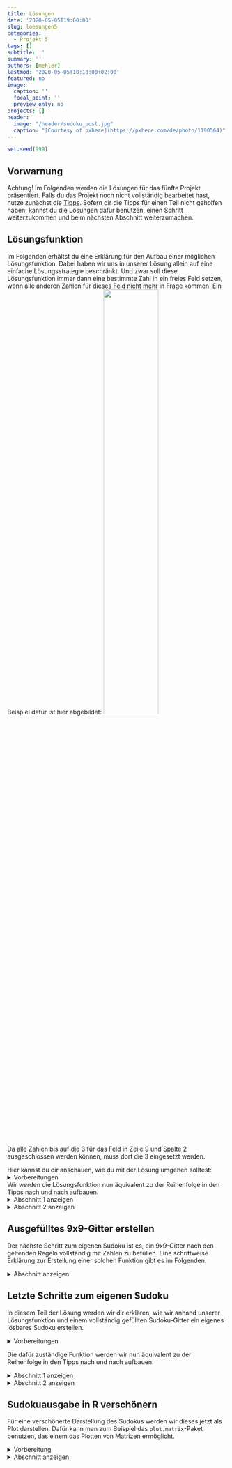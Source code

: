 ---
title: Lösungen
date: '2020-05-05T19:00:00'
slug: loesungen5
categories:
  - Projekt 5
tags: []
subtitle: ''
summary: ''
authors: [mehler]
lastmod: '2020-05-05T18:18:00+02:00'
featured: no
image:
  caption: ''
  focal_point: ''
  preview_only: no
projects: []
header:
  image: "/header/sudoku_post.jpg"
  caption: "[Courtesy of pxhere](https://pxhere.com/de/photo/1190564)"
---

```{r, echo = F}
set.seed(999)
```

## Vorwarnung

Achtung! Im Folgenden werden die Lösungen für das fünfte Projekt präsentiert. Falls du das Projekt noch nicht vollständig bearbeitet hast, nutze zunächst die [Tipps](/post/tipps5). Sofern dir die Tipps für einen Teil nicht geholfen haben, kannst du die Lösungen dafür benutzen, einen Schritt weiterzukommen und beim nächsten Abschnitt weiterzumachen.

## Lösungsfunktion
Im Folgenden erhältst du eine Erklärung für den Aufbau einer möglichen Lösungsfunktion. Dabei haben wir uns in unserer Lösung allein auf eine einfache Lösungsstrategie beschränkt. Und zwar soll diese Lösungsfunktion immer dann eine bestimmte Zahl in ein freies Feld setzen, wenn alle anderen Zahlen für dieses Feld nicht mehr in Frage kommen. Ein Beispiel dafür ist hier abgebildet:
![](/post/2020-05-05-tipps5_files/Lösungsstrategie1.png){width=50%}

Da alle Zahlen bis auf die 3 für das Feld in Zeile 9 und Spalte 2 ausgeschlossen werden können, muss dort die 3 eingesetzt werden.


Hier kannst du dir anschauen, wie du mit der Lösung umgehen solltest:
<details><summary>Vorbereitungen</summary>

Bevor wir mit irgendwas anfangen, legen wir erst einmal unseren Grundstein fest - das Sudoku. Das Sudoku ist eine Matrix mit 9 Zeilen und 9 Spalten. Eine solche Matrix erstellt man folgendermaßen in R:
```{r, eval = F}
Sudoku <- matrix(nrow = 9, ncol = 9)
```
Das solltest du dir für später im Kopf behalten. Fürs Erste solltest du dir eines der Beispielsudokus [hier](https://raw.githubusercontent.com/martscht/projekte/master/content/post/BeispielSudokuLeicht.rda) oder [hier](https://raw.githubusercontent.com/martscht/projekte/master/content/post/BeispielSudokuSchwer.rda) herunterladen, damit du dir die folgenden Befehle auch selbst einmal anschauen kannst. Dabei ist es ratsam die Variablen (f und g) zuvor manuell zu definieren.


Wenn du dir dann alle Schritte anschaust, gleiche dabei immer die Ausgabe der Operationen mit dem Sudoku ab, um zu verstehen, was eine bestimmte Funktion genau macht. 
</details>

Wir werden die Lösungsfunktion nun äquivalent zu der Reihenfolge in den Tipps nach und nach aufbauen.
<details><summary>Abschnitt 1 anzeigen</summary>

Zuerst geht es darum, wie du überprüfen kannst, welche Zahlen in einer gewissen Zeilen-Spalten-Kombination bereits vorhanden sind. Diese rufst du folgendermaßen ab:
```{r, eval = F}
Sudoku[f, ] -> Zeile_f
Sudoku[, g] -> Spalte_g
```
Die kompliziertere Frage ist: Wie rufe ich die Zahlen eines bestimmten 3x3-Quadrates ab?
Die perfekte Antwort darauf haben wir vielleicht nicht gefunden, aber hier siehst du eine Möglichkeit:


Zuerst definieren wir die einzelnen 3x3-Quadrate.
```{r, eval = F}
Qua1 <- Sudoku[1:3, 1:3]
Qua2 <- Sudoku[1:3, 4:6]
Qua3 <- Sudoku[1:3, 7:9]
Qua4 <- Sudoku[4:6, 1:3]
Qua5 <- Sudoku[4:6, 4:6]
Qua6 <- Sudoku[4:6, 7:9]
Qua7 <- Sudoku[7:9, 1:3]
Qua8 <- Sudoku[7:9, 4:6]
Qua9 <- Sudoku[7:9, 7:9]
```
Damit können wir schon mal auf die 3x3-Quadrate zugreifen. Jetzt müssen wir nur noch das richtige Quadrat abhängig vom betrachteten Feld abrufen.
```{r, eval = F}
if (is.element(f, 1:3) & is.element(g, 1:3)) {z <- Qua1}
if (is.element(f, 1:3) & is.element(g, 4:6)) {z <- Qua2}
if (is.element(f, 1:3) & is.element(g, 7:9)) {z <- Qua3}
if (is.element(f, 4:6) & is.element(g, 1:3)) {z <- Qua4}
if (is.element(f, 4:6) & is.element(g, 4:6)) {z <- Qua5}
if (is.element(f, 4:6) & is.element(g, 7:9)) {z <- Qua6}
if (is.element(f, 7:9) & is.element(g, 1:3)) {z <- Qua7}
if (is.element(f, 7:9) & is.element(g, 4:6)) {z <- Qua8}
if (is.element(f, 7:9) & is.element(g, 7:9)) {z <- Qua9}
```
Auch das haben wir hier nicht sehr filigran gelöst, aber es funktioniert. Gehen wir davon aus, dass f die Zeilenangabe und g die Spaltenangabe ist und spielen das für das 3x3-Quadrat oben links durch: Wenn f einen Wert zwischen 1 und 3 annimmt (also Zeile 1-3) UND g auch einen Wert zwischen 1 und 3 (also Spalte 1-3), dann liegt das Feld im 3x3-Quadrat oben links (Qua1). Um mit diesem Quadrat weiter arbeiten zu können, speichern wir es in der Variable z ab. Dadurch können wir mithilfe der Variable z auf das zu jedem Zeitpunkt richtig ausgewählte Quadrat zugreifen.   


Wählen wir nun aus dem Sudoku das Feld in Zeile f und Spalte g aus, so können wir eine zusammenfassende Aussage über das Vorkommen von Zahlen treffen, indem wir die Informationen aus Zeile f, Spalte g und 3x3-Quadrat z folgendermaßen zusammenfassen:
```{r, eval = F}
c(Zeile_f, Zeile_g, as.vector(z)) -> vorkommendeZahlen
```
</details>

<details><summary>Abschnitt 2 anzeigen</summary>

Zu diesem Zeitpunkt können wir für jedes beliebige Feld überprüfen, welche Zahlen sich in der jeweiligen Zeile, der Spalte und im dazugehörigen 3x3-Quadrat befinden. In ein Feld wollen wir dann eine Zahl einsetzen, wenn alle anderen 8 Zahlen durch `vorkommendeZahlen` ausgeschlossen werden. In anderen Worten: Wenn die Länge eines Vektors aller möglichen Zahlen minus `vorkommendeZahlen` eins ergibt, dann soll diese eine übrig gebliebene Zahl in das betrachtete Feld eingesetzt werden. Das sieht in R so aus:
```{r, eval = F}
fehlendeZahlen <- subset(1:9, !is.element(1:9, vorkommendeZahlen))
```
Damit haben wir jetzt erreicht, dass im Objekt `fehlendeZahlen` alle Zahlen zwischen 1 und 9 abgespeichert sind, die kein Element der vorkommenden Zahlen (`vorkommendeZahlen`) sind.


Wenn in diesem Objekt (`fehlendeZahlen`) nur eine Zahl vorhanden ist, die Länge des Objekts/Vektors also eins beträgt, dann soll die enthaltene Zahl an der Stelle [f, g] im Sudoku eingesetzt werden:
```{r, eval = F}
if(length(fehlendeZahlen) == 1) {
  Sudoku[f, g] <- fehlendeZahlen
}
```
Bisher können wir also für ein Feld die Zahlen bestimmen, die in Zeile, Spalte und 3x3-Quadrat noch fehlen - und wenn das nur eine Zahl ist, wird diese eingesetzt.


Das soll jetzt eine Funktion für alle Felder automatisch erledigen. Dafür verwenden wir zwei `for`-Schleifen, eine für die Zeilen und eine für die Spalten. Das sieht dann zusammengesetzt folgendermaßen aus:
```{r, eval = F}
for (f in 1:9) {
  for (g in 1:9) {
    Qua1 <- Sudoku[1:3, 1:3]
    Qua2 <- Sudoku[1:3, 4:6]
    Qua3 <- Sudoku[1:3, 7:9]
    Qua4 <- Sudoku[4:6, 1:3]
    Qua5 <- Sudoku[4:6, 4:6]
    Qua6 <- Sudoku[4:6, 7:9]
    Qua7 <- Sudoku[7:9, 1:3]
    Qua8 <- Sudoku[7:9, 4:6]
    Qua9 <- Sudoku[7:9, 7:9]
    if (is.element(f, 1:3) & is.element(g, 1:3)) {z <- Qua1}
    if (is.element(f, 1:3) & is.element(g, 4:6)) {z <- Qua2}
    if (is.element(f, 1:3) & is.element(g, 7:9)) {z <- Qua3}
    if (is.element(f, 4:6) & is.element(g, 1:3)) {z <- Qua4}
    if (is.element(f, 4:6) & is.element(g, 4:6)) {z <- Qua5}
    if (is.element(f, 4:6) & is.element(g, 7:9)) {z <- Qua6}
    if (is.element(f, 7:9) & is.element(g, 1:3)) {z <- Qua7}
    if (is.element(f, 7:9) & is.element(g, 4:6)) {z <- Qua8}
    if (is.element(f, 7:9) & is.element(g, 7:9)) {z <- Qua9}
    Zeile_f <- Sudoku[f, ]
    Spalte_g <- Sudoku[, g]
    Quadrat_fg <- as.vector(z)
    vorkommendeZahlen <- c(Zeile_f, Spalte_g, Quadrat_fg)
    fehlendeZahlen <- subset(1:9, !is.element(1:9, fehlendeZahlen))
    if(length(fehlendeZahlen) == 1) {
      Sudoku[f, g] <- fehlendeZahlen
    }
  }
}
```
Diese Funktion geht jetzt von oben links nach unten rechts alle Felder des Sudokus durch, überprüft die jeweils fehlenden Zahlen und setzt wenn möglich Zahlen ein.


Aus diesem Grund wird auch der 'Inhalt' der einzelnen Quadrate in jedem Durchgang aktualisiert: Wenn eine Zahl eingesetzt wurde, dann ändert sich der Inhalt eines Quadrats. Natürlich sind neun Zeilen Code dafür etwas umständlich, aber auf jeden Fall macht man damit nichts falsch. Fällt dir dafür eine Verbesserung ein?


Das Problem der Funktion liegt darin, dass sie alle Felder nur ein Mal durchgeht. Derart einfach und schnell lässt sich jedoch so gut wie kein Sudoku lösen. Deshalb müssen wir den gesamten Vorgang mehrfach wiederholen. Das machen wir mit einer `repeat`-Funktion. Diese Funktion beenden wir mit einem `break`-Befehl, der die Funktion dann stoppen soll, wenn das Sudoku komplett ausgefüllt wurde. Mit anderen Worten: Wenn das Sudoku-Gitter vollständig mit 81 Zahlen befüllt wurde.
```{r, eval = F}
repeat {
  for (f in 1:9) {
    for (g in 1:9) {
      Qua1 <- Sudoku[1:3, 1:3]
      Qua2 <- Sudoku[1:3, 4:6]
      Qua3 <- Sudoku[1:3, 7:9]
      Qua4 <- Sudoku[4:6, 1:3]
      Qua5 <- Sudoku[4:6, 4:6]
      Qua6 <- Sudoku[4:6, 7:9]
      Qua7 <- Sudoku[7:9, 1:3]
      Qua8 <- Sudoku[7:9, 4:6]
      Qua9 <- Sudoku[7:9, 7:9]
      if (is.element(f, 1:3) & is.element(g, 1:3)) {z <- Qua1}
      if (is.element(f, 1:3) & is.element(g, 4:6)) {z <- Qua2}
      if (is.element(f, 1:3) & is.element(g, 7:9)) {z <- Qua3}
      if (is.element(f, 4:6) & is.element(g, 1:3)) {z <- Qua4}
      if (is.element(f, 4:6) & is.element(g, 4:6)) {z <- Qua5}
      if (is.element(f, 4:6) & is.element(g, 7:9)) {z <- Qua6}
      if (is.element(f, 7:9) & is.element(g, 1:3)) {z <- Qua7}
      if (is.element(f, 7:9) & is.element(g, 4:6)) {z <- Qua8}
      if (is.element(f, 7:9) & is.element(g, 7:9)) {z <- Qua9}
      Zeile_f <- Sudoku[f, ]
      Spalte_g <- Sudoku[, g]
      Quadrat_fg <- as.vector(z)
      vorkommendeZahlen <- c(Zeile_f, Spalte_g, Quadrat_fg)
      fehlendeZahlen <- subset(1:9, !is.element(1:9, fehlendeZahlen))
      if(length(fehlendeZahlen) == 1) {
        Sudoku[f, g] <- fehlendeZahlen
      }
    }
  }
  if(length(subset(as.vector(Sudoku), is.element(Sudoku, 1:9))) == 81) break
}
```
Bei der `break`-Bedingung ist zu beachten, dass auch `NA`s als Eintrag gewertet werden würden und das Sudoku deshalb von Anfang an als 'voll' gelten würde. Aus diesem Grund werden mithilfe der `subset`-Funktion nur Objekte aus der Sudoku-Matrix ausgewählt, die Zahlen zwischen 1 und 9 darstellen.


Um den Vorgang zu beschleunigen, können wir jetzt in jedem Durchgang nur die unbesetzten Felder betrachten. Dafür setzen wir am Anfang der beiden `for`-Schleifen eine `if`-Bedingung ein, sodass alle Operationen nur dann ausgeführt werden, wenn das ausgewählte Feld keine Zahl bzw. ein `NA` enthält. 
```{r, eval = F}
repeat {
  for (f in 1:9) {
    for (g in 1:9) {
      if(is.na(Sudoku[f, g])) {
        Qua1 <- Sudoku[1:3, 1:3]
        Qua2 <- Sudoku[1:3, 4:6]
        Qua3 <- Sudoku[1:3, 7:9]
        Qua4 <- Sudoku[4:6, 1:3]
        Qua5 <- Sudoku[4:6, 4:6]
        Qua6 <- Sudoku[4:6, 7:9]
        Qua7 <- Sudoku[7:9, 1:3]
        Qua8 <- Sudoku[7:9, 4:6]
        Qua9 <- Sudoku[7:9, 7:9]
        if (is.element(f, 1:3) & is.element(g, 1:3)) {z <- Qua1}
        if (is.element(f, 1:3) & is.element(g, 4:6)) {z <- Qua2}
        if (is.element(f, 1:3) & is.element(g, 7:9)) {z <- Qua3}
        if (is.element(f, 4:6) & is.element(g, 1:3)) {z <- Qua4}
        if (is.element(f, 4:6) & is.element(g, 4:6)) {z <- Qua5}
        if (is.element(f, 4:6) & is.element(g, 7:9)) {z <- Qua6}
        if (is.element(f, 7:9) & is.element(g, 1:3)) {z <- Qua7}
        if (is.element(f, 7:9) & is.element(g, 4:6)) {z <- Qua8}
        if (is.element(f, 7:9) & is.element(g, 7:9)) {z <- Qua9}
        Zeile_f <- Sudoku[f, ]
        Spalte_g <- Sudoku[, g]
        Quadrat_fg <- as.vector(z)
        vorkommendeZahlen <- c(Zeile_f, Spalte_g, Quadrat_fg)
        fehlendeZahlen <- subset(1:9, !is.element(1:9, fehlendeZahlen))
        if(length(fehlendeZahlen) == 1) {
          Sudoku[f, g] <- fehlendeZahlen
        }
      }
    }
  }
  if(length(subset(as.vector(Sudoku), is.element(Sudoku, 1:9))) == 81) break
}
```
Unter bestimmten Umständen kann es sein, dass unsere Funktion ein Sudoku nicht lösen kann. Das könnte entweder daran liegen, dass das Sudoku nicht lösbar ist oder aber daran, dass wir nur eine von vielen Lösungsstrategien impliziert haben. Um dadurch nicht auf Probleme zu stoßen, falls die Funktion mal ein solches Sudoku lösen soll und deshalb nicht zum Ende kommt, werden wir eine weitere `break`-Bedingung implizieren. Die Überlegung dahinter ist folgende: Gehen wir davon aus, dass ein Sudoku elf vorgegebene Zahlen beinhaltet (Das ist sehr unwahrscheinlich und wäre ein sehr schweres Sudoku.) - und gehen wir zusätzlich davon aus, dass dieses mit unserer Funktion lösbar wäre. In diesem Fall würde unsere Funktion jedes Mal, wenn sie alle Felder durchgeht, mindest eine neue Zahl einsetzen, denn sonst würde sie sich aufhängen. Das heißt, dass die Funktion für das Fertigstellen des Sudokus höchsten 81 - 11 = 70 Runden brauchen würde.


Aus diesem Grund werden wir im Folgenden die Lösungsfunktion zur Sicherheit nach höchstens 70 Durchgängen abbrechen. Um das nachvollziehbar machen zu können, lassen wir außerdem eine Nachricht ausgeben, sofern das Sudoku nicht lösbar ist.

```{r, eval = F}
Durchgaenge <- 0
repeat {
  Durchgaenge <- Durchgaenge + 1
  for (f in 1:9) {
    for (g in 1:9) {
      if(is.na(Sudoku[f, g])) {
        Qua1 <- Sudoku[1:3, 1:3]
        Qua2 <- Sudoku[1:3, 4:6]
        Qua3 <- Sudoku[1:3, 7:9]
        Qua4 <- Sudoku[4:6, 1:3]
        Qua5 <- Sudoku[4:6, 4:6]
        Qua6 <- Sudoku[4:6, 7:9]
        Qua7 <- Sudoku[7:9, 1:3]
        Qua8 <- Sudoku[7:9, 4:6]
        Qua9 <- Sudoku[7:9, 7:9]
        if (is.element(f, 1:3) & is.element(g, 1:3)) {z <- Qua1}
        if (is.element(f, 1:3) & is.element(g, 4:6)) {z <- Qua2}
        if (is.element(f, 1:3) & is.element(g, 7:9)) {z <- Qua3}
        if (is.element(f, 4:6) & is.element(g, 1:3)) {z <- Qua4}
        if (is.element(f, 4:6) & is.element(g, 4:6)) {z <- Qua5}
        if (is.element(f, 4:6) & is.element(g, 7:9)) {z <- Qua6}
        if (is.element(f, 7:9) & is.element(g, 1:3)) {z <- Qua7}
        if (is.element(f, 7:9) & is.element(g, 4:6)) {z <- Qua8}
        if (is.element(f, 7:9) & is.element(g, 7:9)) {z <- Qua9}
        Zeile_f <- Sudoku[f, ]
        Spalte_g <- Sudoku[, g]
        Quadrat_fg <- as.vector(z)
        vorkommendeZahlen <- c(Zeile_f, Spalte_g, Quadrat_fg)
        fehlendeZahlen <- subset(1:9, !is.element(1:9, fehlendeZahlen))
        if(length(fehlendeZahlen) == 1) {
          Sudoku[f, g] <- fehlendeZahlen
        }
      }
    }
  }
  if(Durchgaenge == 70) break
  if(Durchgaenge == 70) {
    print('Nicht lösbar!')
  }
  if(length(subset(as.vector(Sudoku), is.element(Sudoku, 1:9))) == 81) break
}
```
Damit sind wir am Ende angekommen. Die Lösungsfunktion funktioniert und du kannst sie anhand der Beispielsudokus [A](https://raw.githubusercontent.com/martscht/projekte/master/content/post/BeispielSudokuLeicht.rda) und [B](https://raw.githubusercontent.com/martscht/projekte/master/content/post/BeispielSudokuSchwer.rda) ausprobieren.
</details>

## Ausgefülltes 9x9-Gitter erstellen
Der nächste Schritt zum eigenen Sudoku ist es, ein 9x9-Gitter nach den geltenden Regeln vollständig mit Zahlen zu befüllen. Eine schrittweise Erklärung zur Erstellung einer solchen Funktion gibt es im Folgenden.

<details><summary>Abschnitt anzeigen</summary>

Mit dem `matrix( )` Befehl erstellen wir unser Sudoku-Gitter mit neun Zeilen (`nrow`) und neun Spalten (`ncol`):
```{r, eval = F}
Sudoku <- matrix(nrow = 9, ncol = 9)
```

Um die neun Boxen zu erstellen weisen wir jeweils die richtigen Zeilen und Spalten einer neuen Variablen zu.
```{r, eval = F}
Qua1 <- Sudoku[1:3, 1:3]
Qua2 <- Sudoku[1:3, 4:6]
Qua3 <- Sudoku[1:3, 7:9]
Qua4 <- Sudoku[4:6, 1:3]
Qua5 <- Sudoku[4:6, 4:6]
Qua6 <- Sudoku[4:6, 7:9]
Qua7 <- Sudoku[7:9, 1:3]
Qua8 <- Sudoku[7:9, 4:6]
Qua9 <- Sudoku[7:9, 7:9]
```

Bei uns steht f für die Zeile und g für die Spalte. Deshalb geht die Funktion hier von links nach rechts und von oben nach unten jedes Feld ab, bis sie unten rechts angekommen ist.
```{r, eval = F}
for (f in 1:9){
  for (g in 1:9){
  }
}
```

Für unsere Zufallszahl brauchen wir zwei verschiedene Variablen. Eine davon definiert, aus welchen Zahlen wir eine Zufallsziehung vornehmen (`b`) und in der anderen (`a`) wird die eigentliche Zufallszahl gespeichert. 
```{r, eval = F}
b <- 1:9
a <- sample(b, 1)
```

Um herauszufinden, ob die Zahl in dem 3x3-Quadrat bereits vorhanden ist, müssen wir zunächst wissen in welchem 3x3-Quadrat das betrachtete Feld liegt. Dafür müssen wir verknüpfte `if` Bedingungen benutzten. Für jede 3x3-Box testen wir, ob das betrachtete Feld darin liegt. Wenn es das tut, dann speichern wir diese Information im Objekt `z`.
```{r, eval = F}
if (is.element(f, 1:3) & is.element(g, 1:3)) {z <- Qua1}
if (is.element(f, 1:3) & is.element(g, 4:6)) {z <- Qua2}
if (is.element(f, 1:3) & is.element(g, 7:9)) {z <- Qua3}
if (is.element(f, 4:6) & is.element(g, 1:3)) {z <- Qua4}
if (is.element(f, 4:6) & is.element(g, 4:6)) {z <- Qua5}
if (is.element(f, 4:6) & is.element(g, 7:9)) {z <- Qua6}
if (is.element(f, 7:9) & is.element(g, 1:3)) {z <- Qua7}
if (is.element(f, 7:9) & is.element(g, 4:6)) {z <- Qua8}
if (is.element(f, 7:9) & is.element(g, 7:9)) {z <- Qua9}
```

Nun müssen wir überprüfen, ob die Zahl in der Zeile `f`, in der Spalte `g` oder im 3x3-Quadrat `z` bereits vorhanden ist. Diese drei Bedingungen können wir mit `is.element` erstellen und durch logische Und's (`&`) verknüpfen. Das `!` davor kehrt die Bedeutung um. Daher fragen wir hier, ob diese Zahl *kein* Element der Zeile, der Spalte und der Box ist. Wenn dies der Fall ist, weisen wir die Zufallszahl dem betrachteten Feld zu. 
```{r, eval = F} 
if(!is.element(a, Sudoku[, g]) & !is.element(a, Sudoku[f, ]) & !is.element(a, z)) {
  a -> Sudoku[f, g]
}
```

Wenn im ersten Versuch nicht direkt eine passende Zahl ausgewählt wurde, müssen wir die Zufallsziehung wiederholen, bis eine passende Zahl gefunden wurde. Dafür benutzen wir eine `repeat`-Schleife. In dieser Schleife wollen wir mit einer neuen Zufallszahl aus der Menge `b`, unter Abzug der Zahl `a` aus dem vorherigen Versuch, einen neuen Versuch starten. Da wir in `b` die Zahlen von eins bis neun gespeichert haben, können wir die benutzte Zahl einfach entfernen und aus den restlichen Zahlen eine neue Zahl ziehen.

```{r, eval = F}
else {
  repeat {
    b <- subset(b, b != a)
    a <- sample(b, 1)
    ...
  }
}
```

Diese neue Zufallszahl müssen wir nun erneut mit den anderen Zahlen in der Zeile, Spalte und in der Box vergleichen. Ist die Zahl nicht enthalten, weisen wir sie dem betrachteten Feld zu. Dann brechen wir die Schleife ab, um beim nächsten Feld fortzufahren.
```{r, eval = F}
if(!is.element(a, Sudoku[, g]) & !is.element(a, Sudoku[f, ]) & !is.element(a, z)) {
  a -> Sudoku[f, g]
  break
}
```

Es besteht jedoch die Möglichkeit, dass alle 9 Zahlen in einem betrachteten Feld ausprobiert werden, jedoch keine eingesetzt werden kann. In diesem Fall hat die Besetzung des Sudokus nicht geklappt und es muss mit einem leeren 9x9-Gitter von vorne angefangen werden. Ist dieser Fall eingetreten, so ist die Länge des Objekts `b`= 0. Mithilfe dieser Information kann man nun einen neuen `break`-Befehl erstellen, der die `repeat`-Schleife für die Suche nach einer passenden Zahl beendet. Dieser Befehl muss direkt nach `b <- subset(b, b != a)` eingefügt werden, da erst an diesem Punkt die Menge der noch nicht getesteten Zahlen aktualisiert wird. Das sieht dann im Gesamtergebnis so aus:
```{r, eval = F}
b <- 1:9
a <- sample(b, 1)
if(!is.element(a, Sudoku[, g]) & !is.element(a, Sudoku[f, ]) & !is.element(a, z)) {
  a -> Sudoku[f, g]
} else {
  repeat {
    b <- subset(b, b != a)
    if(length(b)==0) break
    a <- sample(b, 1)
    if(!is.element(a, Sudoku[, g]) & !is.element(a, Sudoku[f, ]) & !is.element(a, z)) {
      a -> Sudoku[f, g]
      break
    }
  }
}
```

Um am Ende zu überprüfen, ob alle Felder gefüllt sind, können wir schauen, ob 81 Zahlen in das Sudoku eingefügt wurden. Ist das der Fall, so sind wir fertig und haben ein volles Sudoku erstellt.
```{r, eval = F}
if(length(subset(as.vector(Sudoku), is.element(Sudoku, 1:9))) == 81) break
```

Zusammengesetzt sieht das folgendermaßen aus:
```{r, eval = F}
repeat {
  Sudoku <- matrix(nrow = 9, ncol = 9) 
  for (f in 1:9){
    for (g in 1:9){
      Qua1 <- Sudoku[1:3,1:3]
      Qua2 <- Sudoku[1:3,4:6]
      Qua3 <- Sudoku[1:3,7:9]
      Qua4 <- Sudoku[4:6,1:3]
      Qua5 <- Sudoku[4:6,4:6]
      Qua6 <- Sudoku[4:6,7:9]
      Qua7 <- Sudoku[7:9,1:3]
      Qua8 <- Sudoku[7:9,4:6]
      Qua9 <- Sudoku[7:9,7:9]
      if (is.element(f, 1:3) & is.element(g, 1:3)) {z <- Qua1}
      if (is.element(f, 1:3) & is.element(g, 4:6)) {z <- Qua2}
      if (is.element(f, 1:3) & is.element(g, 7:9)) {z <- Qua3}
      if (is.element(f, 4:6) & is.element(g, 1:3)) {z <- Qua4}
      if (is.element(f, 4:6) & is.element(g, 4:6)) {z <- Qua5}
      if (is.element(f, 4:6) & is.element(g, 7:9)) {z <- Qua6}
      if (is.element(f, 7:9) & is.element(g, 1:3)) {z <- Qua7}
      if (is.element(f, 7:9) & is.element(g, 4:6)) {z <- Qua8}
      if (is.element(f, 7:9) & is.element(g, 7:9)) {z <- Qua9}
      b <- 1:9
      a <- sample(b, 1)
      if(!is.element(a, Sudoku[, g]) & !is.element(a, Sudoku[f, ]) & !is.element(a, z)) {
        a -> Sudoku[f, g]
      } else {
        repeat {
          b <- subset(b, b != a)
          if(length(b)==0) break
          a <- sample(b, 1)
          if(!is.element(a, Sudoku[, g]) & !is.element(a, Sudoku[f, ]) & !is.element(a, z)) {
            a -> Sudoku[f, g]
            break
          }
        }
      }
    }
  }
  if(length(subset(as.vector(Sudoku), is.element(Sudoku, 1:9))) == 81) break
}
```

Wie bereits erklärt, kann es dazu kommen, dass `b == 0` wird - ein Feld also nicht besetzt werden kann. In diesem Fall macht es keinen Sinn, die folgenden freien Felder weiter zu besetzen, weshalb auch die beiden `for`-Schleifen unterbrochen werden sollten, wenn `b == 0` gilt. Dann wird auch die End-Bedingung eines vollen Sudokus nicht erfüllt und die Schleife beginnt direkt von vorne mit einer leeren 9x9-Matrix:
```{r}
repeat { #Funktion wird so lange wiederholt, bis break-Bedingung eintritt
  Sudoku <- matrix(nrow = 9, ncol = 9) #leeres Sudoku-Gitter erstellen
  for (f in 1:9){                      #alle Zeilen durchgehen
    for (g in 1:9){                    #alle Spalten durchgehen
      Qua1 <- Sudoku[1:3,1:3]          #3x3-Quadrate bestimmen
      Qua2 <- Sudoku[1:3,4:6]
      Qua3 <- Sudoku[1:3,7:9]
      Qua4 <- Sudoku[4:6,1:3]
      Qua5 <- Sudoku[4:6,4:6]
      Qua6 <- Sudoku[4:6,7:9]
      Qua7 <- Sudoku[7:9,1:3]
      Qua8 <- Sudoku[7:9,4:6]
      Qua9 <- Sudoku[7:9,7:9]
      if (is.element(f, 1:3) & is.element(g, 1:3)) {z <- Qua1} #betrachtetes Feld zu Quadrat zuordnen
      if (is.element(f, 1:3) & is.element(g, 4:6)) {z <- Qua2}
      if (is.element(f, 1:3) & is.element(g, 7:9)) {z <- Qua3}
      if (is.element(f, 4:6) & is.element(g, 1:3)) {z <- Qua4}
      if (is.element(f, 4:6) & is.element(g, 4:6)) {z <- Qua5}
      if (is.element(f, 4:6) & is.element(g, 7:9)) {z <- Qua6}
      if (is.element(f, 7:9) & is.element(g, 1:3)) {z <- Qua7}
      if (is.element(f, 7:9) & is.element(g, 4:6)) {z <- Qua8}
      if (is.element(f, 7:9) & is.element(g, 7:9)) {z <- Qua9}
      b <- 1:9 #ab hier: passende Zahl für betrachtetes Feld ermitteln
      a <- sample(b, 1)
      if(!is.element(a, Sudoku[, g]) & !is.element(a, Sudoku[f, ]) & !is.element(a, z)) {
        a -> Sudoku[f, g]
      } else {
        repeat {
          b <- subset(b, b != a)
          if(length(b)==0) break
          a <- sample(b, 1)
          if(!is.element(a, Sudoku[, g]) & !is.element(a, Sudoku[f, ]) & !is.element(a, z)) {
            a -> Sudoku[f, g]
            break
          }
        }
      }  #bis hier: entweder eine passende Zahl wurde eingesetzt oder die Funktion beginnt von vorne (b == 0)
      if(length(b)==0) break
    }
    if(length(b)==0) break
  }
  if(length(subset(as.vector(Sudoku), is.element(Sudoku, 1:9))) == 81) break
}
```
An diesem Punkt ist die Schleife in der Lage, so lange wiederholt 9x9-Gitter mit Zahlen von 1 bis 9 zu befüllen, bis ein vollständig und unter Beachtung der Regeln befülltes Sudoku erstellt wurde.


Zur weiteren Überprüfung kann man sich die absolute Häufigkeit jeder Zahl mithilfe einer Tabelle ausgeben lassen. Sind alle Zahlen 9 Mal vorhanden, so hat man mit großer Wahrscheinlichkeit ein korrekt aufgefülltes Sudoku erstellt.
```{r}
table(Sudoku)
```

Und so sollte das Sudoku jetzt aussehen:
```{r}
Sudoku
```
</details>

## Letzte Schritte zum eigenen Sudoku
In diesem Teil der Lösung werden wir dir erklären, wie wir anhand unserer Lösungsfunktion und einem vollständig gefüllten Sudoku-Gitter ein eigenes lösbares Sudoku erstellen.

<details><summary>Vorbereitungen</summary>

Bevor du mit diesem Abschnitt anfängst und ihn selbst durchführst, solltest du mithilfe der Funktion in Teilaufgabe 2 ein vollständig gefülltes Sudoku erstellt haben und in zwei Objekten, beispielsweise `Sudoku` und `Gitter` hinterlegt haben. Das eine Objekt (z.B. `Sudoku`) wird im folgenden zur Bearbeitung genutzt, während das zweite Objekt (z.B. `Gitter`) als Reset fungiert, um zum Ausgangszustand zurückgelangen zu können.
</details>

Die dafür zuständige Funktion werden wir nun äquivalent zu der Reihenfolge in den Tipps nach und nach aufbauen.

<details><summary>Abschnitt 1 anzeigen</summary>

Der Ausgangspunkt ist ein vollständig gefülltes Gitter. Um daraus ein lösbares Sudoku zu erstellen, müssen wir Zahlen entfernen; und damit fangen wir an.

Zum Löschen können wir folgenden Befehl verwenden, der in ein Feld [f, g] im Sudoku ein `NA` einfügt:
```{r, eval = F}
Sudoku[f, g] <- NA
```
Die Frage ist, welche Zahlen wir überhaupt löschen wollen. Im Vorhinein spezifische Felder auszuwählen wäre sehr aufwendig und könnte auch in einem unlösbaren Sudoku enden. Die Feld-Koordinate aus Zeile und Spalte sollte also zufällig gewählt sein. Dadurch wird die Funktion auch in der Lage sein, völlig verschiedene Sudokus aus dem selben vollständig gefüllten Sudoku-Gitter zu erstellen. 
```{r, eval = F}
f <- sample(1:9, 1)
g <- sample(1:9, 1)
```
Im letzten Schritt wollen wir bestimmen, wann die Funktion aufhören soll, Zahlen aus dem Sudoku zu löschen. Es könnte problematisch sein, die Anzahl der Wiederholungen der Funktion einfach zu begrenzen, da zufällig mehrfach das selbe Feld ausgewählt werden könnte (Das ist bei 50 zu löschenden Zahlen sogar sehr wahrscheinlich!). Aus diesem Grund wollen wir hier mit der Anzahl der Zahlen arbeiten, die jeweils nach dem Löschen im Sudoku übrig geblieben sind. Das Ziel sollte also sein, die Funktion dann zu beenden, wenn nur noch `XX` Zahlen im Gitter übrig sind.
```{r, eval = F}
if(length(subset(as.vector(Sudoku), is.element(Sudoku, 1:9))) == XX) break
```
Die einzelnen Schritte wären damit erstellt. Fügen wir das nun zu einer Funktion zusammen:
```{r, eval = F}
repeat {
  f <- sample(1:9, 1)
  g <- sample(1:9, 1)
  Sudoku[f, g] <- NA
  if(length(subset(as.vector(Sudoku), is.element(Sudoku, 1:9))) == XX) break
}
```
Es entsteht ein Sudoku mit XX vorgegebenen Zahlen. Speichere auch dieses an diesem Punkt in einem weiteren neuen Objekt ab, damit wir mit dem `Sudoku`-Objekt weiterarbeiten können. 
</details>

<details><summary>Abschnitt 2 anzeigen</summary>

Zu diesem Zeitpunkt haben wir ein eigens erstelltes Sudoku mit `XX` Zahlen, das in diesem Schritt auf seine Lösbarkeit überprüft werden soll.

Dafür übernehmen wir also die Lösungsfunktion aus Teilaufgabe 1 und lassen sie das Sudoku lösen. Jetzt kann es zu zwei Ausgängen kommen:

1. Das Sudoku ist durch die Lösungsfunktion lösbar.
2. Das Sudoku ist durch die Lösungsfunktion nicht lösbar.

Für uns gilt es jetzt, alle erarbeiteten Schritte in eine einzige Funktion zu verpacken, die erst dann stoppt, wenn ein lösbares Sudoku mit `XX` vorgegebenen Zahlen erstellt wurde. Dabei müssen die zwei Ausgänge beachtet werden:

- Wenn 1. eintrifft, dann muss die Funktion gestoppt werden. Zu diesem Zeitpunkt enthält das `Sudoku`-Objekt ein vollständig gelöstes Sudoku. Deshalb sollte man das Sudoku zuvor in einem neuen Objekt (z.B. `meinSudoku`) abspeichern, um es jetzt wieder abrufen zu können.
- Wenn 2. eintrifft, dann muss die Funktion von vorne anfangen. Das heißt, dass ausgehend von demselben vollständig gefüllten Gitter (`Gitter`) erneut ein Sudoku erstellt und danach wiederum durch die Lösungsfunktion überprüft werden soll. Diese Schleife sollte erst dann enden, wenn ein lösbares Sudoku erstellt wurde.

Übernehmen wir erst einmal alles, was wir bereits haben:
```{r, eval = F}
#Lösch-Funktion
repeat {
  f <- sample(1:9, 1)
  g <- sample(1:9, 1)
  Sudoku[f, g] <- NA
  if(length(subset(as.vector(Sudoku), is.element(Sudoku, 1:9))) == XX) break
}
#Lösungsfunktion
Durchgaenge <- 0
repeat {
  Durchgaenge <- Durchgaenge + 1
  for (f in 1:9) {
    for (g in 1:9) {
      if(is.na(Sudoku[f, g])) {
        Qua1 <- Sudoku[1:3, 1:3]
        Qua2 <- Sudoku[1:3, 4:6]
        Qua3 <- Sudoku[1:3, 7:9]
        Qua4 <- Sudoku[4:6, 1:3]
        Qua5 <- Sudoku[4:6, 4:6]
        Qua6 <- Sudoku[4:6, 7:9]
        Qua7 <- Sudoku[7:9, 1:3]
        Qua8 <- Sudoku[7:9, 4:6]
        Qua9 <- Sudoku[7:9, 7:9]
        if (is.element(f, 1:3) & is.element(g, 1:3)) {z <- Qua1}
        if (is.element(f, 1:3) & is.element(g, 4:6)) {z <- Qua2}
        if (is.element(f, 1:3) & is.element(g, 7:9)) {z <- Qua3}
        if (is.element(f, 4:6) & is.element(g, 1:3)) {z <- Qua4}
        if (is.element(f, 4:6) & is.element(g, 4:6)) {z <- Qua5}
        if (is.element(f, 4:6) & is.element(g, 7:9)) {z <- Qua6}
        if (is.element(f, 7:9) & is.element(g, 1:3)) {z <- Qua7}
        if (is.element(f, 7:9) & is.element(g, 4:6)) {z <- Qua8}
        if (is.element(f, 7:9) & is.element(g, 7:9)) {z <- Qua9}
        Zeile_f <- Sudoku[f, ]
        Spalte_g <- Sudoku[, g]
        Quadrat_fg <- as.vector(z)
        vorkommendeZahlen <- c(Zeile_f, Spalte_g, Quadrat_fg)
        fehlendeZahlen <- subset(1:9, !is.element(1:9, fehlendeZahlen))
        if(length(fehlendeZahlen) == 1) {
          Sudoku[f, g] <- fehlendeZahlen
        }
      }
    }
  }
  if(Durchgaenge == 70) break
  if(Durchgaenge == 70) {
    print('Nicht lösbar!')
  }
  if(length(subset(as.vector(Sudoku), is.element(Sudoku, 1:9))) == 81) break
}
```

Wie in den Vorbereitung erwähnt, sollte das vollständige Sudoku-Gitter in einem Objekt gespeichert sein (`Gitter`). Dieses Gitter soll am Anfang jeden Durchlaufs auf das `Sudoku`-Objekt übertragen werden.


Außerdem muss das erstellte Sudoku mit `XX` vorgegebenen Zahlen vor der Überprüfung der Lösbarkeit in einem neuen Objekt abgespeichert werden (`meinSudoku`).


Fügen wir nun das alles zusammen in eine `repeat`-Schleife:
```{r, eval = F}
repeat {
  Sudoku <- Gitter
  repeat {
    f <- sample(1:9, 1)
    g <- sample(1:9, 1)
    Sudoku[f, g] <- NA
    if(length(subset(as.vector(Sudoku), is.element(Sudoku, 1:9))) == XX) break
  }
  meinSudoku <- Sudoku
  Durchgaenge <- 0
  repeat {
    Durchgaenge <- Durchgaenge + 1
    for (f in 1:9) {
      for (g in 1:9) {
        if(is.na(Sudoku[f, g])) {
          Qua1 <- Sudoku[1:3, 1:3]
          Qua2 <- Sudoku[1:3, 4:6]
          Qua3 <- Sudoku[1:3, 7:9]
          Qua4 <- Sudoku[4:6, 1:3]
          Qua5 <- Sudoku[4:6, 4:6]
          Qua6 <- Sudoku[4:6, 7:9]
          Qua7 <- Sudoku[7:9, 1:3]
          Qua8 <- Sudoku[7:9, 4:6]
          Qua9 <- Sudoku[7:9, 7:9]
          if (is.element(f, 1:3) & is.element(g, 1:3)) {z <- Qua1}
          if (is.element(f, 1:3) & is.element(g, 4:6)) {z <- Qua2}
          if (is.element(f, 1:3) & is.element(g, 7:9)) {z <- Qua3}
          if (is.element(f, 4:6) & is.element(g, 1:3)) {z <- Qua4}
          if (is.element(f, 4:6) & is.element(g, 4:6)) {z <- Qua5}
          if (is.element(f, 4:6) & is.element(g, 7:9)) {z <- Qua6}
          if (is.element(f, 7:9) & is.element(g, 1:3)) {z <- Qua7}
          if (is.element(f, 7:9) & is.element(g, 4:6)) {z <- Qua8}
          if (is.element(f, 7:9) & is.element(g, 7:9)) {z <- Qua9}
          Zeile_f <- Sudoku[f, ]
          Spalte_g <- Sudoku[, g]
          Quadrat_fg <- as.vector(z)
          vorkommendeZahlen <- c(Zeile_f, Spalte_g, Quadrat_fg)
          fehlendeZahlen <- subset(1:9, !is.element(1:9, fehlendeZahlen))
          if(length(fehlendeZahlen) == 1) {
            Sudoku[f, g] <- fehlendeZahlen
          }
        }
      }
    }
    if(Durchgaenge == 70) break
    if(Durchgaenge == 70) {
      print('Nicht lösbar!')
    }
    if(length(subset(as.vector(Sudoku), is.element(Sudoku, 1:9))) == 81) break
  }
}
```
Jetzt brauchen wir nur noch die Bedingung, mit der die große Schleife beendet wird. Diese ist bereits in der Lösungsfunktion vorhanden. Denn wenn wir ein selbst erstelltes Sudoku vollständig gelöst haben, dann braucht die Funktion nicht weiter nach einem lösbaren Sudoku suchen. Also fügen wir diesen `break`-Befehl nochmals ganz am Ende der Funktion ein. 
```{r, eval = F}
repeat {
  Sudoku <- Gitter
  repeat {
    f <- sample(1:9, 1)
    g <- sample(1:9, 1)
    Sudoku[f, g] <- NA
    if(length(subset(as.vector(Sudoku), is.element(Sudoku, 1:9))) == XX) break
  }
  meinSudoku <- Sudoku
  Durchgaenge <- 0
  repeat {
    Durchgaenge <- Durchgaenge + 1
    for (f in 1:9) {
      for (g in 1:9) {
        if(is.na(Sudoku[f, g])) {
          Qua1 <- Sudoku[1:3, 1:3]
          Qua2 <- Sudoku[1:3, 4:6]
          Qua3 <- Sudoku[1:3, 7:9]
          Qua4 <- Sudoku[4:6, 1:3]
          Qua5 <- Sudoku[4:6, 4:6]
          Qua6 <- Sudoku[4:6, 7:9]
          Qua7 <- Sudoku[7:9, 1:3]
          Qua8 <- Sudoku[7:9, 4:6]
          Qua9 <- Sudoku[7:9, 7:9]
          if (is.element(f, 1:3) & is.element(g, 1:3)) {z <- Qua1}
          if (is.element(f, 1:3) & is.element(g, 4:6)) {z <- Qua2}
          if (is.element(f, 1:3) & is.element(g, 7:9)) {z <- Qua3}
          if (is.element(f, 4:6) & is.element(g, 1:3)) {z <- Qua4}
          if (is.element(f, 4:6) & is.element(g, 4:6)) {z <- Qua5}
          if (is.element(f, 4:6) & is.element(g, 7:9)) {z <- Qua6}
          if (is.element(f, 7:9) & is.element(g, 1:3)) {z <- Qua7}
          if (is.element(f, 7:9) & is.element(g, 4:6)) {z <- Qua8}
          if (is.element(f, 7:9) & is.element(g, 7:9)) {z <- Qua9}
          Zeile_f <- Sudoku[f, ]
          Spalte_g <- Sudoku[, g]
          Quadrat_fg <- as.vector(z)
          vorkommendeZahlen <- c(Zeile_f, Spalte_g, Quadrat_fg)
          fehlendeZahlen <- subset(1:9, !is.element(1:9, fehlendeZahlen))
          if(length(fehlendeZahlen) == 1) {
            Sudoku[f, g] <- fehlendeZahlen
          }
        }
      }
    }
    if(Durchgaenge == 70) break
    if(Durchgaenge == 70) {
      print('Nicht lösbar!')
    }
    if(length(subset(as.vector(Sudoku), is.element(Sudoku, 1:9))) == 81) break
  }
  if(length(subset(as.vector(Sudoku), is.element(Sudoku, 1:9))) == 81) break
}
```
Bis hierhin haben wir eine Funktion erstellt, die anhand eines vollständigen Gitters (`Gitter`) ein eigenes lösbares Sudoku erstellt (`meinSudoku`). Jetzt kannst du dir dein erstes eigenes Sudoku abspeichern. Du wirst es noch brauchen.
```{r, eval = F}
save(meinSudoku, file = "meinSudoku.rda")
```

<b>Anmerkung:</b> Bevor du jetzt vielleicht einen Lösungsversuch deines eigenen Sudoku beginnst, widme dich doch auch noch dem letzten Aufgabenteil zum Thema Sudoku. Da wirst du deinem Sudoku den letzten äußerlichen Schliff verpassen.  
</details>

## Sudokuausgabe in R verschönern
Für eine verschönerte Darstellung des Sudokus werden wir dieses jetzt als Plot darstellen. Dafür kann man zum Beispiel das `plot.matrix`-Paket benutzen, das einem das Plotten von Matrizen ermöglicht. 

<details><summary>Vorbereitung</summary>

Damit du diesen Teil der Lösungen dürchführen kannst, solltest du sichergehen, dass die Pakete `plot.matrix` und `graphics` geladen sind.
```{r, eval = F}
install.packages("plot.matrix")
library(plot.matrix)
library(graphics)
```
</details>

<details><summary>Abschnitt anzeigen</summary>

Am besten schauen wir uns jetzt erst einmal an, wie unsere Matrix nun durch die `plot`-Funktion dargestellt wird. Deshalb plotten wir das Sudoku erst einmal ohne weitere Argumente.
```{r, eval = F}
plot(Sudoku)
```
Das kann dann z.B. so aussehen:
![](/post/2020-05-05-tipps5_files/Sudoku vor der Bearbeitung.png){width=80%}

Diesen Plot müssen wir jetzt so bearbeiten, dass er einem echten Sudoku ähnlicher wird. Dafür müssen wir folgendes tun:

1. eine neue Überschrift erstellen
2. die Beschriftungen von den Achsen entfernen
3. die Achsen entfernen
4. jeder Zahl eine eigene Farbe zuweisen
5. das Gitter entfernen
6. die Zahlen in den Feldern anzeigen lassen
7. das `+` vor den Zahlen entfernen
8. die `NA`-Felder neu in leere weiße Felder umformatieren
9. die Legende entfernen
10. das Gitter neu formatieren

In der genannten Reihenfolge werden wir die Argumente dazu durchgehen:

1. Eine neue Überschrift erstellt man mithilfe des `main`-Arguments. Die `plot`-Funktion benennt das Sudoku automatisch nach seinem Objektnamen (`meinSudoku`). Das können wir umändern, z.B. in `main = 'Sudoku'`.
2. Die Beschriftung von den Achsen nimmt die `plot`-Funktion auch automatisch vor. Mit `xlab` und `ylab` kann man diese manuell bestimmen. Wir brauchen keine, deshalb bestimmen wir diese beiden einfach so: `ylab = ''` und `xlab = ''`.
3. Die Achsen entfernt man mithilfe des `par()`-Arguments, das auch außerhalb der `plot`-Funktion stehen kann. Hierin müssen wir nun x- und y-Achsen löschen. Das geht folgendermaßen: `par(xaxt = 'n', yaxt = 'n')`.
4. Die Farbenzuweisung ist etwas komplizierter. Die `plot`-Funktion geht automatisch von intervallskalierten Werten aus, obwohl im Falle eines Sudokus Absolutskalierung mit den Werten 1 bis 9 vorliegt. Das ist ungünstig, aber sorgen wir einfach dafür, dass trotzdem jede Zahl eine eigene Farbe hat. Dafür legen zuerst manuell die Abschnitte fest: `breaks = c(1, 2, 3, 4, 5, 6, 7, 8, 9, 10)`. Jetzt gibt es also Abschnitte von 1 bis 2, von 2 bis 3, ... und von 9 bis 10, die jeweils mit einer unterschiedlichen Farbe kodiert werden. Diese Farben können wir nun auch noch manuell bestimmen: `col = c("yellow" , "orange", "red", "violet", "lightblue", "cornflowerblue", "lightgreen", "chartreuse3", "lightsalmon4")`. Damit bleibt zwar die Skalierung falsch, aber das Ziel wurde trotzdem erreicht.
5. Das Gitter entfernen wir, da in einem Sudoku typischerweise unterschiedlich starke Gitternetzlinien verwendet werden, um die Umrandung der 3x3-Quadrate zu verdeutlichen. Wie wir das machen, erklären wir in Schritt 10. Erst einmal entfernen wir die Gitterlinien mit `border = F`.
6. Die Zahlen lässt man in den einzelnen Feldern folgendermaßen anzeigen: `text.cell = list(cex = 1)`. Innerhalb des `list`-Arguments kann man dabei die Schrift formatieren. `cex` bestimmt beispielsweise die Schriftgröße, `col` die Schriftfarbe.
7. Das Problem ist, dass die Zahlen mit einem `+` davor angezeigt werden. Das beseitigen wir durch dieses Argument: `fmt.cell='%.0f'`.
8. Die leeren Felder werden momentan durch weiße `NA`-Felder repräsentiert. Das ändern wir durch folgende Argumente: `na.col = 'white'` legt die Farbe des Feldes auf weiß fest und `na.print = ''` legt fest, dass in diesen Felder nichts stehen soll.
9. Die Legende können wir entfernen, indem wir Achsenbegrenzungen setzen. Das sollte z.B. so aussehen: xlim = `c(0.5, 9.5)` und `ylim = c(0.5, 9.5)`.

Bevor wir jetzt mit dem Gitter weitermachen, setzen wir erst einmal alle Argumente zusammen:
```{r, eval = F}
par(yaxt = "n", xaxt = "n")
plot(meinSudoku,
     main = "Sudoku",
     xlab = "", ylab = "",
     breaks = c(1, 2, 3, 4, 5, 6, 7, 8, 9, 10),
     par(yaxt = "n", xaxt = "n"),
     col = c("yellow" , "orange", "red", "violet", "lightblue",
             "cornflowerblue", "lightgreen", "chartreuse3", "lightsalmon4"),
     border = F,
     text.cell = list(cex = 1),
     fmt.cell='%.0f',
     na.print = '', na.col = "white",
     xlim = c(0.5, 9.5), ylim = c(0.5, 9.5))
```
Das Ergebnis sollte dann ein Sudoku ohne Gitterlinien sein.
![](/post/2020-05-05-loesungen5_files/SudokuOhneGitterlinien.jpg){width=80%}

10. Im letzten Schritt fügen wir die Gitterlinien hinzu. Da quasi jede Gitterlinie individuell angepasst werden muss, haben wir auch jede Linie einzeln mit der `abline`-Funktion erstellt. Mit den Argumenten `h = XX` und `v = XX` kann man die Position der Linien auf der Horizontalen (`h`) oder Vertikalen (`v`) festlegen. Mit `lwd = X.xx` legt man die Dicke der Linien fest. Wir haben folgende Linien eingesetzt:
```{r, eval = F}
abline(h = 0.5, lwd = 5)
abline(h = 1.5, lwd = 0.5)
abline(h = 2.5, lwd = 0.5)
abline(h = 3.5, lwd = 2)
abline(h = 4.5, lwd = 0.5)
abline(h = 5.5, lwd = 0.5)
abline(h = 6.5, lwd = 2)
abline(h = 7.5, lwd = 0.5)
abline(h = 8.5, lwd = 0.5)
abline(h = 9.5, lwd = 5)

abline(v = 0.5, lwd = 5)
abline(v = 1.5, lwd = 0.5)
abline(v = 2.5, lwd = 0.5)
abline(v = 3.5, lwd = 2)
abline(v = 4.5, lwd = 0.5)
abline(v = 5.5, lwd = 0.5)
abline(v = 6.5, lwd = 2)
abline(v = 7.5, lwd = 0.5)
abline(v = 8.5, lwd = 0.5)
abline(v = 9.5, lwd = 5)
```
Daraus ergibt sich folgendes Endergebnis:
![](/post/2020-05-05-loesungen5_files/Sudoku in schön.png){width=80%}

Falls du nun noch darauf verzichten möchtest, alle 20 Gitterlienen einzeln einzufügen, kannst du mit dem `dplyr`-Paket die Pipe-Funktion (`%>%`) benutzen. Dadurch werden die `abline`-Befehle aneinandergehängt und R kann alle Gitterlinien in einem Rutsch einfügen.   
```{r, eval = F}
install.packages("dplyr")
library(dplyr)
abline(h = 0.5, lwd = 5) %>%
abline(h = 1.5, lwd = 0.5) %>%
abline(h = 2.5, lwd = 0.5) %>%
abline(h = 3.5, lwd = 2) %>%
abline(h = 4.5, lwd = 0.5) %>%
abline(h = 5.5, lwd = 0.5) %>%
abline(h = 6.5, lwd = 2) %>%
abline(h = 7.5, lwd = 0.5) %>%
abline(h = 8.5, lwd = 0.5) %>%
abline(h = 9.5, lwd = 5) %>%
abline(v = 0.5, lwd = 5) %>%
abline(v = 1.5, lwd = 0.5) %>%
abline(v = 2.5, lwd = 0.5) %>%
abline(v = 3.5, lwd = 2) %>%
abline(v = 4.5, lwd = 0.5) %>%
abline(v = 5.5, lwd = 0.5) %>%
abline(v = 6.5, lwd = 2) %>%
abline(v = 7.5, lwd = 0.5) %>%
abline(v = 8.5, lwd = 0.5) %>%
abline(v = 9.5, lwd = 5)
```

</details>
